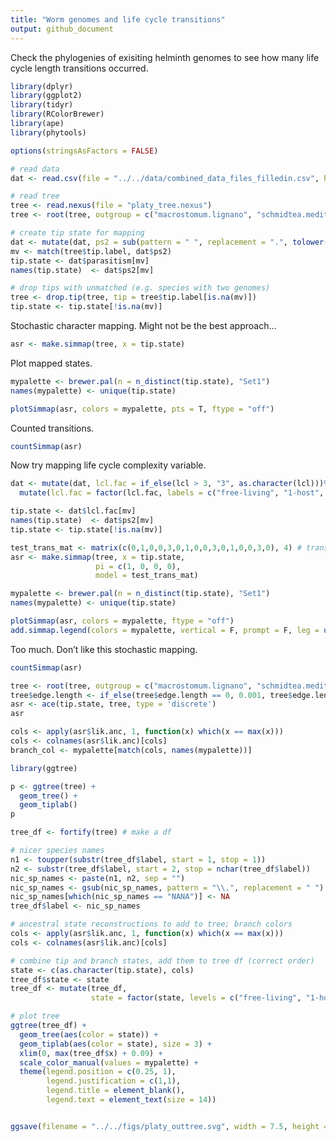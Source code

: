 ```yaml
---
title: "Worm genomes and life cycle transitions"
output: github_document
---
```


Check the phylogenies of exisiting helminth genomes to see how many life cycle length transitions occurred.

```r
library(dplyr)
library(ggplot2)
library(tidyr)
library(RColorBrewer)
library(ape)
library(phytools)

options(stringsAsFactors = FALSE)

# read data
dat <- read.csv(file = "../../data/combined_data_files_filledin.csv", header = TRUE, sep = ',')

# read tree
tree <- read.nexus(file = "platy_tree.nexus")
tree <- root(tree, outgroup = c("macrostomum.lignano", "schmidtea.mediterranea"), resolve.root = TRUE)
```


```r
# create tip state for mapping
dat <- mutate(dat, ps2 = sub(pattern = " ", replacement = ".", tolower(Parasite.species)))
mv <- match(tree$tip.label, dat$ps2)
tip.state <- dat$parasitism[mv]
names(tip.state)  <- dat$ps2[mv]

# drop tips with unmatched (e.g. species with two genomes)
tree <- drop.tip(tree, tip = tree$tip.label[is.na(mv)])
tip.state <- tip.state[!is.na(mv)]
```

Stochastic character mapping. Might not be the best approach...

```r
asr <- make.simmap(tree, x = tip.state)
```

Plot mapped states.

```r
mypalette <- brewer.pal(n = n_distinct(tip.state), "Set1")
names(mypalette) <- unique(tip.state)

plotSimmap(asr, colors = mypalette, pts = T, ftype = "off")
```

Counted transitions.

```r
countSimmap(asr)
```

Now try mapping life cycle complexity variable.

```r
dat <- mutate(dat, lcl.fac = if_else(lcl > 3, "3", as.character(lcl)))%>%
  mutate(lcl.fac = factor(lcl.fac, labels = c("free-living", "1-host", "2-host", "3-host")))
```

```r
tip.state <- dat$lcl.fac[mv]
names(tip.state)  <- dat$ps2[mv]
tip.state <- tip.state[!is.na(mv)]

test_trans_mat <- matrix(c(0,1,0,0,3,0,1,0,0,3,0,1,0,0,3,0), 4) # transitions to complexity more likely than reversals
asr <- make.simmap(tree, x = tip.state, 
                   pi = c(1, 0, 0, 0),
                   model = test_trans_mat)
```

```r
mypalette <- brewer.pal(n = n_distinct(tip.state), "Set1")
names(mypalette) <- unique(tip.state)

plotSimmap(asr, colors = mypalette, ftype = "off")
add.simmap.legend(colors = mypalette, vertical = F, prompt = F, leg = unique(tip.state))
```

Too much. Don't like this stochastic mapping.

```r
countSimmap(asr)
```


```r
tree <- root(tree, outgroup = c("macrostomum.lignano", "schmidtea.mediterranea"), resolve.root = TRUE)
tree$edge.length <- if_else(tree$edge.length == 0, 0.001, tree$edge.length)
asr <- ace(tip.state, tree, type = 'discrete')
asr
```

```r
cols <- apply(asr$lik.anc, 1, function(x) which(x == max(x)))
cols <- colnames(asr$lik.anc)[cols]
branch_col <- mypalette[match(cols, names(mypalette))]
```


```r
library(ggtree)
```

```r
p <- ggtree(tree) + 
  geom_tree() +
  geom_tiplab() 
p
```

```r
tree_df <- fortify(tree) # make a df

# nicer species names
n1 <- toupper(substr(tree_df$label, start = 1, stop = 1))
n2 <- substr(tree_df$label, start = 2, stop = nchar(tree_df$label))
nic_sp_names <- paste(n1, n2, sep = "")
nic_sp_names <- gsub(nic_sp_names, pattern = "\\.", replacement = " ")
nic_sp_names[which(nic_sp_names == "NANA")] <- NA
tree_df$label <- nic_sp_names

# ancestral state reconstructions to add to tree; branch colors
cols <- apply(asr$lik.anc, 1, function(x) which(x == max(x)))
cols <- colnames(asr$lik.anc)[cols]

# combine tip and branch states, add them to tree df (correct order)
state <- c(as.character(tip.state), cols)
tree_df$state <- state
tree_df <- mutate(tree_df, 
                  state = factor(state, levels = c("free-living", "1-host", "2-host", "3-host")))

# plot tree
ggtree(tree_df) + 
  geom_tree(aes(color = state)) + 
  geom_tiplab(aes(color = state), size = 3) +
  xlim(0, max(tree_df$x) + 0.09) +
  scale_color_manual(values = mypalette) +
  theme(legend.position = c(0.25, 1), 
        legend.justification = c(1,1),
        legend.title = element_blank(),
        legend.text = element_text(size = 14))


ggsave(filename = "../../figs/platy_outtree.svg", width = 7.5, height = 5)
```



